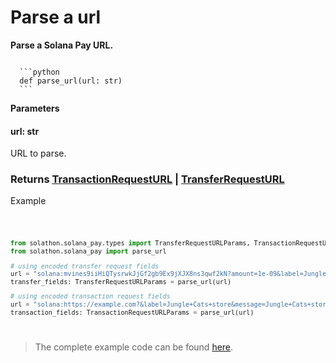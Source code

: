 
# Parse a url
**Parse a Solana Pay URL.**

<Code>
  ```python 
  def parse_url(url: str)
  ```
</Code>

**Parameters**
#### url: str
URL to parse.

### Returns [TransactionRequestURL](/solana-pay/types/transaction_request_url_params) | [TransferRequestURL](/solana-pay/types/transfer_request_url_params)

Example

<Code>

```python
from solathon.solana_pay.types import TransferRequestURLParams, TransactionRequestURLParams
from solathon.solana_pay import parse_url

# using encoded transfer request fields
url = "solana:mvines9iiHiQTysrwkJjGf2gb9Ex9jXJX8ns3qwf2kN?amount=1e-09&label=Jungle+Cats+store&message=Jungle+Cats+store+-+your+order+-+%23001234&memo=JC%234098&reference=6DgHPm8gQp2mvQs5wuYTbJCH5KkkdJ7i4P76M31aegCQ"
transfer_fields: TransferRequestURLParams = parse_url(url)

# using encoded transaction request fields
url = "solana:https://example.com?&label=Jungle+Cats+store&message=Jungle+Cats+store+-+your+order+-+%23001234"
transaction_fields: TransactionRequestURLParams = parse_url(url)
```
</Code>

> The complete example code can be found [here](https://github.com/SuperteamDAO/solathon/tree/master/example/solana_pay).